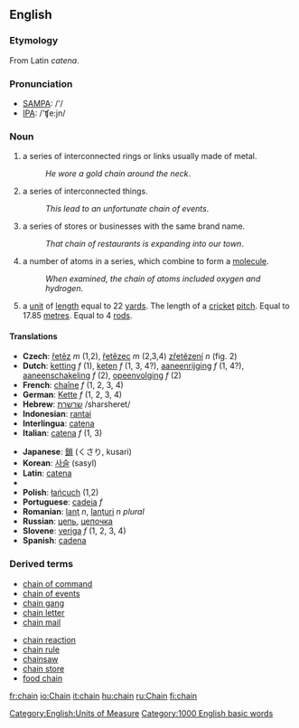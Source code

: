 ==English==
=== Etymology ===
From Latin ''catena''.

===Pronunciation===
*[[w:SAMPA|SAMPA]]: /'/
*[[w:IPA|IPA]]: /'ʧe:jn/

===Noun===
#a series of interconnected rings or links usually made of metal. 
#:''He wore a gold chain around the neck''.
#a series of interconnected things.
#:''This lead to an unfortunate chain of events''.
#a series of stores or businesses with the same brand name.
#:''That chain of restaurants is expanding into our town''.
#a number of atoms in a series, which combine to form a [[molecule]].
#:''When examined, the chain of atoms included oxygen and hydrogen''.
#a [[unit]] of [[length]] equal to 22 [[yard]]s. The length of a [[cricket]] [[pitch]]. Equal to 17.85 [[metre]]s. Equal to 4 [[rod]]s.

====Translations====
{{top}}
*'''Czech''': [[řetěz]] ''m'' (1,2), [[řetězec]] ''m'' (2,3,4) [[zřetězení]] ''n'' (fig. 2)
*'''Dutch''': [[ketting]] ''f'' (1), [[keten]] ''f'' (1, 3, 4?), [[aaneenrijging]] ''f'' (1, 4?), [[aaneenschakeling]] ''f'' (2), [[opeenvolging]] ''f'' (2)
*'''French''': [[chaîne]] ''f'' (1, 2, 3, 4)
*'''German''': [[Kette]] ''f'' (1, 2, 3, 4)
*'''Hebrew''': [[:he:שרשרת|שרשרת]] /sharsheret/
*'''Indonesian''': [[rantai]]
*'''Interlingua''': [[catena]]
*'''Italian''': [[catena#Italian|catena]] ''f'' (1, 3)
{{mid}}
*'''Japanese''': [[鎖]] (くさり, kusari)
*'''Korean''': [[:ko:사슬|사슬]] (sasyl) 
*'''Latin''': [[catena#Latin|catena]]
*{{Malayalam|ചങ്ങല}}
*'''Polish''': [[łańcuch]] (1,2)
*'''Portuguese''': [[cadeia]] ''f''
*'''Romanian''': [[lanţ]] ''n'', [[lanţuri]] ''n plural''
*'''Russian''': [[:ru:цепь|цепь]], [[:ru:цепочка|цепочка]]
*'''Slovene''': [[veriga]] ''f'' (1, 2, 3, 4)
*'''Spanish''': [[cadena]]
{{bottom}}

===Derived terms===
{{top}}
*[[chain of command]]
*[[chain of events]]
*[[chain gang]]
*[[chain letter]]
*[[chain mail]]
{{mid}}
*[[chain reaction]]
*[[chain rule]]
*[[chainsaw]]
*[[chain store]]
*[[food chain]]
{{bottom}}

[[Category:English:Units of Measure]]
[[Category:1000 English basic words]]

[[fr:chain]]
[[io:Chain]]
[[it:chain]]
[[hu:chain]]
[[ru:Chain]]
[[fi:chain]]